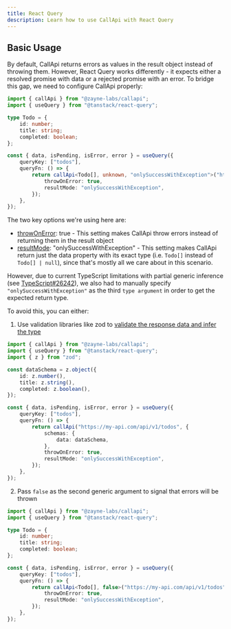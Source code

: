 ```yaml
---
title: React Query
description: Learn how to use CallApi with React Query
---
```


## Basic Usage

By default, CallApi returns errors as values in the result object instead of throwing them. However, React Query works differently - it expects either a resolved promise with data or a rejected promise with an error. To bridge this gap, we need to configure CallApi properly:

```ts title="todo.tsx"
import { callApi } from "@zayne-labs/callapi";
import { useQuery } from "@tanstack/react-query";

type Todo = {
	id: number;
	title: string;
	completed: boolean;
};

const { data, isPending, isError, error } = useQuery({
	queryKey: ["todos"],
	queryFn: () => {
		return callApi<Todo[], unknown, "onlySuccessWithException">("https://my-api.com/api/v1/todos", {
			throwOnError: true,
			resultMode: "onlySuccessWithException",
		});
	},
});
```

The two key options we're using here are:

- [throwOnError](../extra-options.mdx): true - This setting makes CallApi throw errors instead of returning them in the result object
- [resultMode](../extra-options.mdx): "onlySuccessWithException" - This setting makes CallApi return just the data property with its exact type (i.e. `Todo[]` instead of `Todo[] | null`), since that's mostly all we care about in this scenario.

However, due to current TypeScript limitations with partial generic inference (see [TypeScript#26242](https://github.com/microsoft/TypeScript/issues/26242)), we also had to manually specify `"onlySuccessWithException"` as the third `type argument` in order to get the expected return type.

To avoid this, you can either:

1. Use validation libraries like zod to [validate the response data and infer the type](/docs/latest/getting-started#response-validation)

```ts title="todo.tsx"
import { callApi } from "@zayne-labs/callapi";
import { useQuery } from "@tanstack/react-query";
import { z } from "zod";

const dataSchema = z.object({
	id: z.number(),
	title: z.string(),
	completed: z.boolean(),
});

const { data, isPending, isError, error } = useQuery({
	queryKey: ["todos"],
	queryFn: () => {
		return callApi("https://my-api.com/api/v1/todos", {
			schemas: {
				data: dataSchema,
			},
			throwOnError: true,
			resultMode: "onlySuccessWithException",
		});
	},
});
```

2. Pass `false` as the second generic argument to signal that errors will be thrown

```ts title="todo.tsx"
import { callApi } from "@zayne-labs/callapi";
import { useQuery } from "@tanstack/react-query";

type Todo = {
	id: number;
	title: string;
	completed: boolean;
};

const { data, isPending, isError, error } = useQuery({
	queryKey: ["todos"],
	queryFn: () => {
		return callApi<Todo[], false>("https://my-api.com/api/v1/todos", {
			throwOnError: true,
			resultMode: "onlySuccessWithException",
		});
	},
});
```
